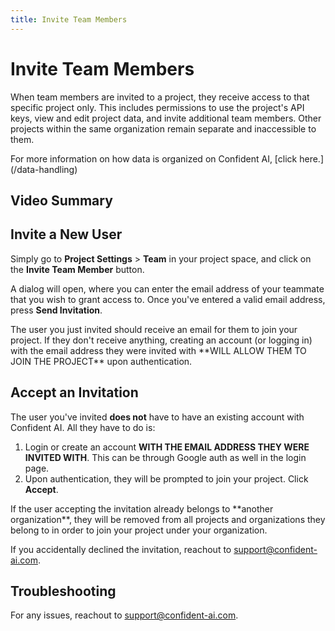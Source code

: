 ```yaml
---
title: Invite Team Members
---
```



# Invite Team Members

When team members are invited to a project, they receive access to that specific project only. This includes permissions to use the project's API keys, view and edit project data, and invite additional team members. Other projects within the same organization remain separate and inaccessible to them.

<Callout>
  For more information on how data is organized on Confident AI, [click
  here.](/data-handling)
</Callout>

## Video Summary

<VideoDisplayer
  src="https://confident-docs.s3.us-east-1.amazonaws.com/project-configurations:invite-teammate.mp4"
  width="100%"
  title="How to Invite Someone New"
/>

## Invite a New User

Simply go to **Project Settings** > **Team** in your project space, and click on the **Invite Team Member** button.

A dialog will open, where you can enter the email address of your teammate that you wish to grant access to. Once you've entered a valid email address, press **Send Invitation**.

<Callout type="info">
  The user you just invited should receive an email for them to join your
  project. If they don't receive anything, creating an account (or logging in)
  with the email address they were invited with **WILL ALLOW THEM TO JOIN THE
  PROJECT** upon authentication.
</Callout>

## Accept an Invitation

The user you've invited **does not** have to have an existing account with Confident AI. All they have to do is:

1. Login or create an account **WITH THE EMAIL ADDRESS THEY WERE INVITED WITH**. This can be through Google auth as well in the login page.
2. Upon authentication, they will be prompted to join your project. Click **Accept**.

<Callout type="warning">
  If the user accepting the invitation already belongs to **another
  organization**, they will be removed from all projects and organizations they
  belong to in order to join your project under your organization.
</Callout>

If you accidentally declined the invitation, reachout to support@confident-ai.com.

## Troubleshooting

For any issues, reachout to support@confident-ai.com.
